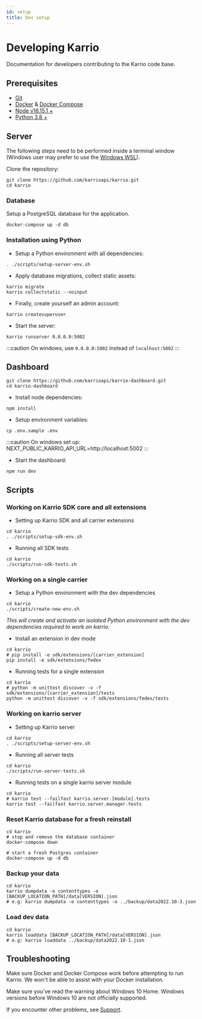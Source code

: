 ```yaml
---
id: setup
title: Dev setup
---
```


# Developing Karrio

Documentation for developers contributing to the Karrio code base.


## Prerequisites

- [Git](https://git-scm.com/downloads)
- [Docker](https://www.docker.com/products/docker-desktop) & [Docker Compose](https://docs.docker.com/compose/install/)
- [Node v16.15.1 +](https://nodejs.org/en/download/)
- [Python 3.8 +](https://www.python.org/downloads/)


## Server

The following steps need to be performed inside a terminal window
(Windows user may prefer to use the [Windows WSL](https://docs.microsoft.com/en-us/windows/wsl/install)).

Clone the repository:

```shell
git clone https://github.com/karrioapi/karrio.git
cd karrio
```


### Database

Setup a PostgreSQL database for the application.

```shell
docker-compose up -d db
```


### Installation using Python

- Setup a Python environment with all dependencies:

```shell
. ./scripts/setup-server-env.sh
```

- Apply database migrations, collect static assets:

```shell
karrio migrate
karrio collectstatic --noinput
```

- Finally, create yourself an admin account:

```shell
karrio createsuperuser
```

- Start the server:

```shell
karrio runserver 0.0.0.0:5002
```

:::caution
  On windows, use `0.0.0.0:5002` instead of `localhost:5002`
:::


## Dashboard


```shell
git clone https://github.com/karrioapi/karrio-dashboard.git
cd karrio-dashboard
```

- Install node dependencies:

```shell
npm install
```

- Setup environment variables:

```shell
cp .env.sample .env
```

:::caution
  On windows set up:
  NEXT_PUBLIC_KARRIO_API_URL=http://localhost:5002
:::

- Start the dashboard:

```shell
npm run dev
```


## Scripts

### Working on Karrio SDK core and all extensions

- Setting up Karrio SDK and all carrier extensions

```shell
cd karrio
. ./scripts/setup-sdk-env.sh
```


- Running all SDK tests

```shell
cd karrio
./scripts/run-sdk-tests.sh
```

### Working on a single carrier

- Setup a Python environment with the dev dependencies

```shell
cd karrio
./scripts/create-new-env.sh
```

_This will create and activate an isolated Python environment with the dev dependencies required to work on karrio._


- Install an extension in dev mode

```shell
cd karrio
# pip install -e sdk/extensions/[carrier_extension]
pip install -e sdk/extensions/fedex
```

- Running tests for a single extension

```shell
cd karrio
# python -m unittest discover -v -f sdk/extensions/[carrier_extension]/tests
python -m unittest discover -v -f sdk/extensions/fedex/tests
```

### Working on karrio server

- Setting up Karrio server 

```shell
cd karrio
. ./scripts/setup-server-env.sh
```


- Running all server tests

```shell
cd karrio
./scripts/run-server-tests.sh
```


- Running tests on a single karrio server module

```shell
cd karrio
# karrio test --failfast karrio.server.[module].tests
karrio test --failfast karrio.server.manager.tests
```

### Reset Karrio database for a fresh reinstall

```shell
cd karrio
# stop and remove the database container
docker-compose down

# start a fresh Postgres container 
docker-compose up -d db
```


### Backup your data

```shell
cd karrio
karrio dumpdata -e contenttypes -o [BACKUP_LOCATION_PATH]/data[VERSION].json
# e.g: karrio dumpdata -e contenttypes -o ../backup/data2022.10-3.json
```


### Load dev data

```shell
cd karrio
karrio loaddata [BACKUP_LOCATION_PATH]/data[VERSION].json  
# e.g: karrio loaddata ../backup/data2022.10-1.json
```


## Troubleshooting

Make sure Docker and Docker Compose work before attempting to run Karrio.
We won't be able to assist with your Docker installation.

Make sure you've read the warning about Windows 10 Home.
Windows versions before Windows 10 are not officially supported.

If you encounter other problems, see [Support](/support).

